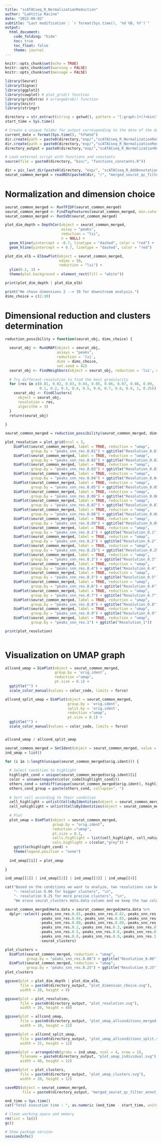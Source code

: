 ```yaml
---
title: "scATACseq_R_NormalizationReduction"
author: "Laëtitia Racine"
date: "2022-09-02"
subtitle: "Last modification : `r format(Sys.time(), '%d %B, %Y')`"
output:
  html_document:
    code_folding: "hide"
    toc: true
    toc_float: false
    theme: journal
---
```


```r

knitr::opts_chunk$set(echo = TRUE)
knitr::opts_chunk$set(warning = FALSE)
knitr::opts_chunk$set(message = FALSE)

```

```r

library(Seurat)
library(Signac)
library(ggplot2)
library(cowplot) # plot_grid() function
library(gridExtra) # arrangeGrob() function
library(knitr)
library(stringr)

```

```r

directory = str_extract(string = getwd(), pattern = "[:graph:]+(?=bin)")
start_time = Sys.time()

# Create a unique folder for output corresponding to the date of the day
current_date = format(Sys.time(), "%Y%m%d")
dir.create(path = paste0(directory,"exp/","scATACseq_R_NormalizationReduction/"))
dir.create(path = paste0(directory,"exp/","scATACseq_R_NormalizationReduction/", current_date))
directory_output = paste0(directory,"exp/","scATACseq_R_NormalizationReduction/", current_date, "/")

# Load external script with functions and constants
source(file = paste0(directory, "bin/", "functions_constants.R"))

```

```r

dir = pic_last_dir(paste0(directory, "exp/", "scATACseq_R_AddAnnotations/"))
seurat_common_merged = readRDS(paste0(dir, "/", "merged_seurat_qc_filter_annot.rds"))

```


# Normalization and dimension choice

```r

seurat_common_merged <- RunTFIDF(seurat_common_merged)
seurat_common_merged <- FindTopFeatures(seurat_common_merged, min.cutoff = 'q0') 
seurat_common_merged <- RunSVD(seurat_common_merged)

plot_dim_depth = DepthCor(object = seurat_common_merged, 
                          assay = "peaks", 
                          reduction = "lsi", 
                          n = NULL) + 
  geom_hline(yintercept = -0.7, linetype = "dashed", color = "red") +
  geom_hline(yintercept = + 0.7, linetype = "dashed", color = "red")

plot_dim_elb = ElbowPlot(object = seurat_common_merged, 
                         ndims = 50, 
                         reduction = "lsi") + 
  ylim(0.2, 3) +
  theme(plot.background = element_rect(fill = "white"))

print(plot_dim_depth | plot_dim_elb)

```

```r

print("We chose dimensions 2 --> 30 for downstream analysis.")
dims_choice = c(2:30)

```


# Dimensional reduction and clusters determination

```r

reduction_possibility = function(seurat_obj, dims_choice) {
  
  seurat_obj <- RunUMAP(object = seurat_obj,
                        assays = "peaks",
                        reduction = 'lsi', 
                        dims = dims_choice, 
                        set.seed = 42)
  seurat_obj <- FindNeighbors(object = seurat_obj, reduction = 'lsi', dims = dims_choice)
  
  # Try different resolution to find the best granularity
  for (res in c(0.01, 0.02, 0.03, 0.04, 0.05, 0.06, 0.07, 0.08, 0.09, 
                0.1, 0.2, 0.3, 0.4, 0.5, 0.6, 0.7, 0.8, 0.9, 1, 0.25)) {
    seurat_obj <- FindClusters(
      object = seurat_obj, 
      resolution = res, 
      algorithm = 3)
  }
  return(seurat_obj)
  
}

seurat_common_merged = reduction_possibility(seurat_common_merged, dims_choice)

```

```r

plot_resolution = plot_grid(ncol = 3, 
    DimPlot(seurat_common_merged, label = TRUE, reduction = "umap", 
            group.by = "peaks_snn_res.0.01") + ggtitle("Resolution_0.01"),
    DimPlot(seurat_common_merged, label = TRUE, reduction = "umap", 
            group.by = "peaks_snn_res.0.02") + ggtitle("Resolution_0.02"),
    DimPlot(seurat_common_merged, label = TRUE, reduction = "umap", 
            group.by = "peaks_snn_res.0.03") + ggtitle("Resolution_0.03"),
    DimPlot(seurat_common_merged, label = TRUE, reduction = "umap", 
            group.by = "peaks_snn_res.0.04") + ggtitle("Resolution_0.04"),
    DimPlot(seurat_common_merged, label = TRUE, reduction = "umap", 
            group.by = "peaks_snn_res.0.05") + ggtitle("Resolution_0.05"),
    DimPlot(seurat_common_merged, label = TRUE, reduction = "umap", 
            group.by = "peaks_snn_res.0.06") + ggtitle("Resolution_0.06"),
    DimPlot(seurat_common_merged, label = TRUE, reduction = "umap",
            group.by = "peaks_snn_res.0.07") + ggtitle("Resolution_0.07"),
    DimPlot(seurat_common_merged, label = TRUE, reduction = "umap", 
            group.by = "peaks_snn_res.0.08") + ggtitle("Resolution_0.08"),
    DimPlot(seurat_common_merged, label = TRUE, reduction = "umap", 
            group.by = "peaks_snn_res.0.09") + ggtitle("Resolution_0.09"),
    DimPlot(seurat_common_merged, label = TRUE, reduction = "umap", 
            group.by = "peaks_snn_res.0.1") + ggtitle("Resolution_0.1"),
    DimPlot(seurat_common_merged, label = TRUE, reduction = "umap", 
            group.by = "peaks_snn_res.0.2") + ggtitle("Resolution_0.2"),
    DimPlot(seurat_common_merged, label = TRUE, reduction = "umap", 
            group.by = "peaks_snn_res.0.25") + ggtitle("Resolution_0.25"),
    DimPlot(seurat_common_merged, label = TRUE, reduction = "umap", 
            group.by = "peaks_snn_res.0.3") + ggtitle("Resolution_0.3"),
    DimPlot(seurat_common_merged, label = TRUE, reduction = "umap", 
            group.by = "peaks_snn_res.0.4") + ggtitle("Resolution_0.4"),
    DimPlot(seurat_common_merged, label = TRUE, reduction = "umap", 
            group.by = "peaks_snn_res.0.5") + ggtitle("Resolution_0.5"),
    DimPlot(seurat_common_merged, label = TRUE, reduction = "umap", 
            group.by = "peaks_snn_res.0.6") + ggtitle("Resolution_0.6"),
    DimPlot(seurat_common_merged, label = TRUE, reduction = "umap", 
            group.by = "peaks_snn_res.0.7") + ggtitle("Resolution_0.7"),
    DimPlot(seurat_common_merged, label = TRUE, reduction = "umap", 
            group.by = "peaks_snn_res.0.8") + ggtitle("Resolution_0.8"),
    DimPlot(seurat_common_merged, label = TRUE, reduction = "umap", 
            group.by = "peaks_snn_res.0.9") + ggtitle("Resolution_0.9"),
    DimPlot(seurat_common_merged, label = TRUE, reduction = "umap", 
            group.by = "peaks_snn_res.1") + ggtitle("Resolution_1"))

print(plot_resolution)
  
```


# Visualization on UMAP graph 

```r

allcond_umap = DimPlot(object = seurat_common_merged, 
                       group.by = 'orig.ident', 
                       reduction ="umap",
                       pt.size = 0.1) + 
  ggtitle("") + 
  scale_color_manual(values = color_code, limits = force)

allcond_split_umap = DimPlot(object = seurat_common_merged, 
                             group.by = 'orig.ident', 
                             split.by = 'orig.ident',
                             reduction ="umap",
                             pt.size = 0.1) + 
  ggtitle("") + 
  scale_color_manual(values = color_code, limits = force)


allcond_umap / allcond_split_umap

```

```r

seurat_common_merged = SetIdent(object = seurat_common_merged, value = "orig.ident")
ind_umap = list() 

for (i in 1:length(unique(seurat_common_merged$orig.ident))) {
  
  # Select condition to highlight
  highlight_cond = unique(seurat_common_merged$orig.ident)[i]
  color = unname(noquote(color_code[highlight_cond]))
  others_cond = setdiff(unique(seurat_common_merged$orig.ident), highlight_cond)
  others_cond_group = paste(others_cond, collapse=", ")
  
  # Sort cell according to their condition
  cell_highlight = unlist(CellsByIdentities(object = seurat_common_merged, idents = highlight_cond))
  cell_nohighlight = unlist(CellsByIdentities(object = seurat_common_merged, idents = others_cond))
  
  # Plot 
  plot_umap = DimPlot(object = seurat_common_merged,
                      group.by = "orig.ident",
                      reduction ="umap",
                      pt.size = 0.1,
                      cells.highlight = list(cell_highlight, cell_nohighlight),
                      cols.highlight = c(color,"grey")) +
    ggtitle(highlight_cond) +
    theme(legend.position = "none")
  
  ind_umap[[i]] = plot_umap
  
}

ind_umap[[1]] | ind_umap[[2]] | ind_umap[[3]] | ind_umap[[4]]

```

```r

cat("Based on the conditions we want to analyze, two resolutions can be interesting for downstream analysis :", "\n", 
    "- resolution 0.06 for bigger clusters", "\n",
    "- resolution 0.25 for more precise clusters", "\n",
    "We erase seurat_clusters meta.data column and we keep the two columns with clusters number for resolution 0.06 and 0.25.")

seurat_common_merged@meta.data = seurat_common_merged@meta.data %>%
  dplyr::select(-peaks_snn_res.0.01,-peaks_snn_res.0.02,-peaks_snn_res.0.03,
                -peaks_snn_res.0.04,-peaks_snn_res.0.05,-peaks_snn_res.0.07,
                -peaks_snn_res.0.08,-peaks_snn_res.0.09,-peaks_snn_res.0.1,
                -peaks_snn_res.0.2,-peaks_snn_res.0.3,-peaks_snn_res.0.4,
                -peaks_snn_res.0.5,-peaks_snn_res.0.6,-peaks_snn_res.0.7,
                -peaks_snn_res.0.8,-peaks_snn_res.0.9,-peaks_snn_res.1,
                -seurat_clusters)

plot_clusters = 
  DimPlot(seurat_common_merged, reduction = "umap", 
          group.by = "peaks_snn_res.0.06") + ggtitle("Resolution_0.06") |
  DimPlot(seurat_common_merged, reduction = "umap", 
          group.by = "peaks_snn_res.0.25") + ggtitle("Resolution_0.25")
plot_clusters

```

```r

ggsave(plot = plot_dim_depth | plot_dim_elb, 
       file = paste0(directory_output, "plot_dimension_choice.svg"),
       width = 20, height = 8)

ggsave(plot = plot_resolution, 
       file = paste0(directory_output, "plot_resolution.svg"),
       width = 30, height = 40)

ggsave(plot = allcond_umap, 
       file = paste0(directory_output, "plot_umap_allconditions_merged.svg"),
       width = 10, height = 12)

ggsave(plot = allcond_split_umap, 
       file = paste0(directory_output, "plot_umap_allconditions_split.svg"),
       width = 25, height = 12)

ggsave(plot = arrangeGrob(grobs = ind_umap, ncol = 4, nrow = 1),
       filename = paste0(directory_output, "plot_umap_individual.svg"),
       width = 40, height = 12)

ggsave(plot = plot_clusters, 
       file = paste0(directory_output, "plot_umap_clusters.svg"),
       width = 20, height = 12)

saveRDS(object = seurat_common_merged, 
        file = paste0(directory_output, "merged_seurat_qc_filter_annot_normreduc.rds"))

```

```r

end_time = Sys.time()
cat("Total execution time : ", as.numeric (end_time - start_time, units = "mins"), "minutes")

# Clean working space and memory 
rm(list = ls())
gc()

# Show package version
sessionInfo()

```
